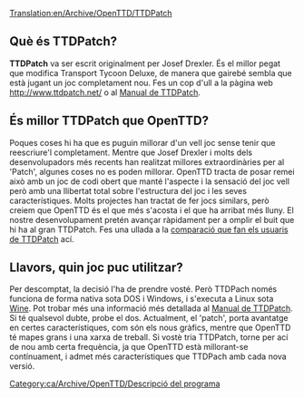 [[Translation:en/Archive/OpenTTD/TTDPatch]]

==Què és TTDPatch?==
'''TTDPatch''' va ser escrit originalment per Josef Drexler. És el millor pegat que modifica Transport Tycoon Deluxe, de manera que gairebé sembla que està jugant un joc completament nou. Fes un cop d'ull a la pàgina web http://www.ttdpatch.net/ o al [http://wiki.ttdpatch.net/tiki-index.php Manual de TTDPatch].

==És millor TTDPatch que OpenTTD?==
Poques coses hi ha que es puguin millorar d'un vell joc sense tenir que reescriure'l completament.
Mentre que Josef Drexler i molts dels desenvolupadors més recents han realitzat millores extraordinàries per al 'Patch', algunes coses no es poden millorar. OpenTTD tracta de posar remei això amb un joc de codi obert que manté l'aspecte i la sensació del joc vell però amb una llibertat total sobre l'estructura del joc i les seves característiques.
Molts projectes han tractat de fer jocs similars, però creiem que OpenTTD és el que més s'acosta i el que ha arribat més lluny.
El nostre desenvolupament pretén avançar ràpidament per a omplir el buit que hi ha al gran TTDPatch. Fes una ullada a la [[ca/Comparació entre les característiques d'OpenTTD i de TTDPatch|comparació que fan els usuaris de TTDPatch]] ací.

== Llavors, quin joc puc utilitzar?==
Per descomptat, la decisió l'ha de prendre vosté. Però TTDPach només funciona de forma nativa sota DOS i Windows, i s'executa a Linux sota [https://www.wikipedia.org/wiki/ca:Wine Wine]. Pot trobar més una informació més detallada al [http://wiki.ttdpatch.net/tiki-index.php?page=TTDonLinux Manual de TTDPatch]. Si té qualsevol dubte, probe el dos. Actualment, el 'patch', porta avantatge en certes característiques, com són els nous gràfics, mentre que OpenTTD té mapes grans i una xarxa de treball. Si vostè tria TTDPatch, torne per ací de nou amb certa frequència, ja que OpenTTD està millorant-se contínuament, i admet més característiques que TTDPach amb cada nova versió.

[[Category:ca/Archive/OpenTTD/Descripció del programa]]
